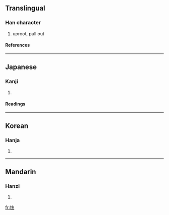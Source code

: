 {{see|拔}}

==Translingual==
===Han character===
{{Han char|rn=64|rad=手|as=04|sn=7|four=|canj=手大水 (QKE), X手大水 (XQKE)|ids=⿰[[扌]][[友]]}}
# uproot, pull out
====References====
{{Han ref|kx=0422.121|dkj=11901|dj=0770.080|hdz=31834.091|uh=629C|ud=25244}}
----

==Japanese==
===Kanji===
{{ja-kanji|grade=c|rs=手04}}
# {{defn|Japanese}} 
====Readings====
{{ja-readings|on=[[ばつ]] (batsu), [[はつ]] (hatsu)|kun=[[ぬく]] (nuku)}}
----
==Korean==
===Hanja===
{{ko-hanja|hangeul=[[발]], [[패]]|eumhun=|rv=bal, pae|mr=pal, p'ae|y=pal, phay}}
# {{defn|Korean}}
----
==Mandarin==
===Hanzi===
{{cmn-hanzi|pin=[[bá]] (ba2)|wg=pa<sup>2</sup>}}
# {{defn|Mandarin}}

[[fr:抜]]